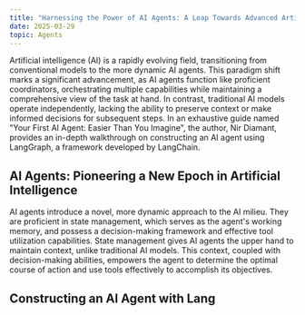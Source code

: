 ```yaml
---
title: "Harnessing the Power of AI Agents: A Leap Towards Advanced Artificial Intelligence"
date: 2025-03-29
topic: Agents
---
```


Artificial intelligence (AI) is a rapidly evolving field, transitioning from conventional models to the more dynamic AI agents. This paradigm shift marks a significant advancement, as AI agents function like proficient coordinators, orchestrating multiple capabilities while maintaining a comprehensive view of the task at hand. In contrast, traditional AI models operate independently, lacking the ability to preserve context or make informed decisions for subsequent steps. In an exhaustive guide named "Your First AI Agent: Easier Than You Imagine", the author, Nir Diamant, provides an in-depth walkthrough on constructing an AI agent using LangGraph, a framework developed by LangChain. 

## AI Agents: Pioneering a New Epoch in Artificial Intelligence

AI agents introduce a novel, more dynamic approach to the AI milieu. They are proficient in state management, which serves as the agent's working memory, and possess a decision-making framework and effective tool utilization capabilities. State management gives AI agents the upper hand to maintain context, unlike traditional AI models. This context, coupled with decision-making abilities, empowers the agent to determine the optimal course of action and use tools effectively to accomplish its objectives.

## Constructing an AI Agent with Lang